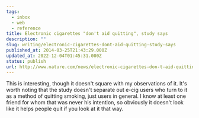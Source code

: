```yaml
---
tags:
  - inbox
  - web
  - reference
title: Electronic cigarettes "don't aid quitting", study says
description: ""
slug: writing/electronic-cigarettes-dont-aid-quitting-study-says
published_at: 2014-03-25T21:43:29.000Z
updated_at: 2022-12-04T01:45:31.000Z
status: publish
url: http://www.nature.com/news/electronic-cigarettes-don-t-aid-quitting-study-says-1.14918
---
```

This is interesting, though it doesn't square with my observations of it. It's worth noting that the study doesn't separate out e-cig users who turn to it as a method of quitting smoking, just users in general. I know at least one friend for whom that was never his intention, so obviously it doesn't look like it helps people quit if you look at it that way.
